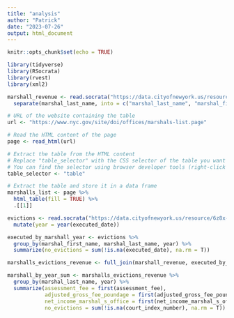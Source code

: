 ```yaml
---
title: "analysis"
author: "Patrick"
date: "2023-07-26"
output: html_document
---
```


```r
knitr::opts_chunk$set(echo = TRUE)

library(tidyverse)
library(RSocrata)
library(rvest)
library(xml2)
```

```r

marshall_revenue <- read.socrata("https://data.cityofnewyork.us/resource/7ewi-9cdf.csv") %>% 
  separate(marshal_last_name, into = c("marshal_last_name", "marshal_first init"), sep = ", | \\(")

```

```r
# URL of the website containing the table
url <- "https://www.nyc.gov/site/doi/offices/marshals-list.page"

# Read the HTML content of the page
page <- read_html(url)

# Extract the table from the HTML content
# Replace "table_selector" with the CSS selector of the table you want to scrape
# You can find the selector using browser developer tools (right-click on the table and inspect)
table_selector <- "table"

# Extract the table and store it in a data frame
marshalls_list <- page %>%
  html_table(fill = TRUE) %>% 
  .[[1]]

```

```r
evictions <- read.socrata("https://data.cityofnewyork.us/resource/6z8x-wfk4.csv") %>% 
  mutate(year = year(executed_date))

executed_by_marshall_year <- evictions %>% 
  group_by(marshal_first_name, marshal_last_name, year) %>% 
  summarize(no_evictions = sum(!is.na(executed_date), na.rm = T))

```

```r
marshalls_evictions_revenue <- full_join(marshall_revenue, executed_by_marshall_year, by = c("marshal_last_name" = "marshal_last_name", "year" = "year"))
```

```r

marshall_by_year_sum <- marshalls_evictions_revenue %>% 
  group_by(marshal_last_name, year) %>% 
  summarize(assessment_fee = first(assessment_fee),
            adjusted_gross_fee_poundage = first(adjusted_gross_fee_poundage),
            net_income_marshal_s_office = first(net_income_marshal_s_office),
            no_evictions = sum(!is.na(court_index_number), na.rm = T))

```


